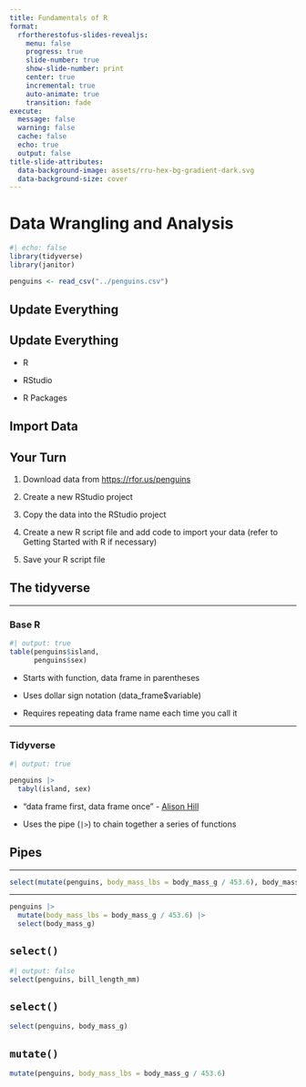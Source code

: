 ```yaml
---
title: Fundamentals of R
format:
  rfortherestofus-slides-revealjs:
    menu: false
    progress: true
    slide-number: true
    show-slide-number: print
    center: true
    incremental: true
    auto-animate: true
    transition: fade
execute: 
  message: false
  warning: false
  cache: false
  echo: true
  output: false
title-slide-attributes:
  data-background-image: assets/rru-hex-bg-gradient-dark.svg
  data-background-size: cover
---
```


# Data Wrangling and Analysis

```r
#| echo: false
library(tidyverse)
library(janitor)

penguins <- read_csv("../penguins.csv")
```

## Update Everything {.inverse}

## Update Everything

- R

- RStudio

- R Packages


## Import Data

## Your Turn {.your-turn}

1. Download data from [https://rfor.us/penguins](https://rfor.us/penguins)

1. Create a new RStudio project

1. Copy the data into the RStudio project

1. Create a new R script file and add code to import your data (refer to Getting Started with R if necessary)

1. Save your R script file

## The tidyverse

---

### Base R

```r
#| output: true
table(penguins$island,
      penguins$sex)
```


- Starts with function, data frame in parentheses

- Uses dollar sign notation (data_frame$variable)

- Requires repeating data frame name each time you call it

---

### Tidyverse

```r
#| output: true

penguins |> 
  tabyl(island, sex)
```

- "data frame first, data frame once" - [Alison Hill](https://ohsu-conj620.netlify.app/slides/cm012.html#20)

- Uses the pipe (`|>`) to chain together a series of functions



## Pipes

---

```r
select(mutate(penguins, body_mass_lbs = body_mass_g / 453.6), body_mass_g)
```

---

```r
penguins |> 
  mutate(body_mass_lbs = body_mass_g / 453.6) |> 
  select(body_mass_g)
```


## `select()`

```r
#| output: false
select(penguins, bill_length_mm) 
```

## `select()`

```r
select(penguins, body_mass_g)
```

## `mutate()`

```r
mutate(penguins, body_mass_lbs = body_mass_g / 453.6)
```

